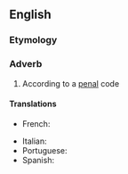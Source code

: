 {{also|Penally}}
==English==

===Etymology===
{{suffix|en|penal|ly}}

===Adverb===
{{en-adv}}

# According to a [[penal]] code

====Translations====
{{trans-top|according to a penal code}}
* French: {{t+|fr|pénalement}}
{{trans-mid}}
* Italian: {{t+|it|penalmente}}
* Portuguese: {{t|pt|penalmente}}
* Spanish: {{t|es|penalmente}}
{{trans-bottom}}